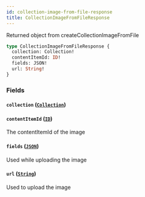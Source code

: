 ```yaml
---
id: collection-image-from-file-response
title: CollectionImageFromFileResponse
---
```



Returned object from createCollectionImageFromFile


```graphql
type CollectionImageFromFileResponse {
  collection: Collection!
  contentItemId: ID!
  fields: JSON!
  url: String!
}
```


### Fields

#### `collection` ([`Collection`](/developers/demandhq-apis/demand-api/graphql/reference/objects/collection))




#### `contentItemId` ([`ID`](/developers/demandhq-apis/demand-api/graphql/reference/scalars/id))

The contentItemId of the image


#### `fields` ([`JSON`](/developers/demandhq-apis/demand-api/graphql/reference/scalars/json))

Used while uploading the image


#### `url` ([`String`](/developers/demandhq-apis/demand-api/graphql/reference/scalars/string))

Used to upload the image




